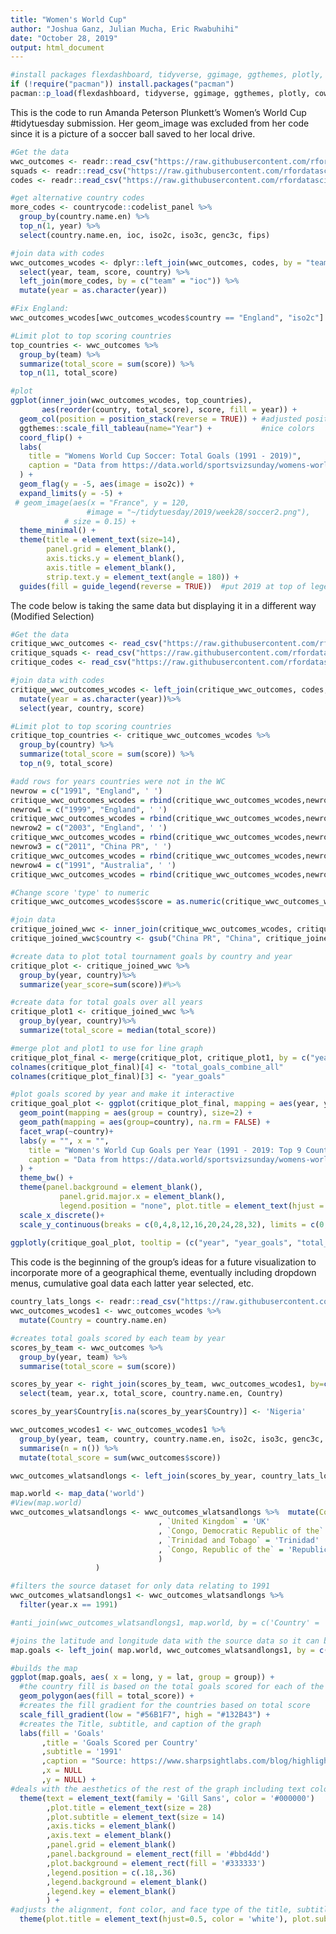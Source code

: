 ---
title: "Women's World Cup"
author: "Joshua Ganz, Julian Mucha, Eric Rwabuhihi"
date: "October 28, 2019"
output: html_document
---

```{r setup, include=FALSE}
#install packages flexdashboard, tidyverse, ggimage, ggthemes, plotly, cowplot, sf, rworldmap, and rgeos and run library.
if (!require("pacman")) install.packages("pacman")
pacman::p_load(flexdashboard, tidyverse, ggimage, ggthemes, plotly, cowplot, sf, rworldmap, rgeos)
```

This is the code to run Amanda Peterson Plunkett's Women's World Cup #tidytuesday submission.  Her geom_image was excluded from her code since it is a picture of a soccer ball saved to her local drive.
```{r message=F, warning=F}

#Get the data
wwc_outcomes <- readr::read_csv("https://raw.githubusercontent.com/rfordatascience/tidytuesday/master/data/2019/2019-07-09/wwc_outcomes.csv")
squads <- readr::read_csv("https://raw.githubusercontent.com/rfordatascience/tidytuesday/master/data/2019/2019-07-09/squads.csv")
codes <- readr::read_csv("https://raw.githubusercontent.com/rfordatascience/tidytuesday/master/data/2019/2019-07-09/codes.csv")

#get alternative country codes
more_codes <- countrycode::codelist_panel %>% 
  group_by(country.name.en) %>% 
  top_n(1, year) %>%
  select(country.name.en, ioc, iso2c, iso3c, genc3c, fips)

#join data with codes
wwc_outcomes_wcodes <- dplyr::left_join(wwc_outcomes, codes, by = "team") %>%
  select(year, team, score, country) %>%
  left_join(more_codes, by = c("team" = "ioc")) %>%
  mutate(year = as.character(year))

#Fix England:
wwc_outcomes_wcodes[wwc_outcomes_wcodes$country == "England", "iso2c"] <- "GB"

#Limit plot to top scoring countries 
top_countries <- wwc_outcomes %>%
  group_by(team) %>%
  summarize(total_score = sum(score)) %>%
  top_n(11, total_score) 

#plot
ggplot(inner_join(wwc_outcomes_wcodes, top_countries), 
       aes(reorder(country, total_score), score, fill = year)) + 
  geom_col(position = position_stack(reverse = TRUE)) + #adjusted position_stack to have years increase from left to right
  ggthemes::scale_fill_tableau(name="Year") +           #nice colors
  coord_flip() +
  labs(
    title = "Womens World Cup Soccer: Total Goals (1991 - 2019)",
    caption = "Data from https://data.world/sportsvizsunday/womens-world-cup-data"
  ) +
  geom_flag(y = -5, aes(image = iso2c)) +
  expand_limits(y = -5) +
 # geom_image(aes(x = "France", y = 120, 
                 #image = "~/tidytuesday/2019/week28/soccer2.png"),
            # size = 0.15) +
  theme_minimal() +
  theme(title = element_text(size=14),
        panel.grid = element_blank(), 
        axis.ticks.y = element_blank(),
        axis.title = element_blank(),
        strip.text.y = element_text(angle = 180)) + 
  guides(fill = guide_legend(reverse = TRUE))  #put 2019 at top of legend

```


The code below is taking the same data but displaying it in a different way (Modified Selection)
```{r message=F, warning=F}
#Get the data
critique_wwc_outcomes <- read_csv("https://raw.githubusercontent.com/rfordatascience/tidytuesday/master/data/2019/2019-07-09/wwc_outcomes.csv")
critique_squads <- read_csv("https://raw.githubusercontent.com/rfordatascience/tidytuesday/master/data/2019/2019-07-09/squads.csv")
critique_codes <- read_csv("https://raw.githubusercontent.com/rfordatascience/tidytuesday/master/data/2019/2019-07-09/codes.csv")

#join data with codes
critique_wwc_outcomes_wcodes <- left_join(critique_wwc_outcomes, codes, by = "team") %>%
  mutate(year = as.character(year))%>%
  select(year, country, score)

#Limit plot to top scoring countries 
critique_top_countries <- critique_wwc_outcomes_wcodes %>%
  group_by(country) %>%
  summarize(total_score = sum(score)) %>%
  top_n(9, total_score) 

#add rows for years countries were not in the WC
newrow = c("1991", "England", ' ')
critique_wwc_outcomes_wcodes = rbind(critique_wwc_outcomes_wcodes,newrow)
newrow1 = c("1999", "England", ' ')
critique_wwc_outcomes_wcodes = rbind(critique_wwc_outcomes_wcodes,newrow1)
newrow2 = c("2003", "England", ' ')
critique_wwc_outcomes_wcodes = rbind(critique_wwc_outcomes_wcodes,newrow2)
newrow3 = c("2011", "China PR", ' ')
critique_wwc_outcomes_wcodes = rbind(critique_wwc_outcomes_wcodes,newrow3)
newrow4 = c("1991", "Australia", ' ')
critique_wwc_outcomes_wcodes = rbind(critique_wwc_outcomes_wcodes,newrow4)

#Change score 'type' to numeric
critique_wwc_outcomes_wcodes$score = as.numeric(critique_wwc_outcomes_wcodes$score)

#join data
critique_joined_wwc <- inner_join(critique_wwc_outcomes_wcodes, critique_top_countries)
critique_joined_wwc$country <- gsub("China PR", "China", critique_joined_wwc$country)

#create data to plot total tournament goals by country and year
critique_plot <- critique_joined_wwc %>%
  group_by(year, country)%>%
  summarize(year_score=sum(score))#%>%

#create data for total goals over all years
critique_plot1 <- critique_joined_wwc %>%
  group_by(year, country)%>%
  summarize(total_score = median(total_score))

#merge plot and plot1 to use for line graph
critique_plot_final <- merge(critique_plot, critique_plot1, by = c("year", "country"))
colnames(critique_plot_final)[4] <- "total_goals_combine_all"
colnames(critique_plot_final)[3] <- "year_goals"

#plot goals scored by year and make it interactive
critique_goal_plot <- ggplot(critique_plot_final, mapping = aes(year, year_goals, color = country, total_goals_combine_all= total_goals_combine_all)) +
  geom_point(mapping = aes(group = country), size=2) +
  geom_path(mapping = aes(group=country), na.rm = FALSE) +
  facet_wrap(~country)+
  labs(y = "", x = "",
    title = "Women's World Cup Goals per Year (1991 - 2019: Top 9 Countries Overall)",
    caption = "Data from https://data.world/sportsvizsunday/womens-world-cup-data"
  ) +
  theme_bw() +
  theme(panel.background = element_blank(),
           panel.grid.major.x = element_blank(),
           legend.position = "none", plot.title = element_text(hjust = 0.5)) +
  scale_x_discrete()+
  scale_y_continuous(breaks = c(0,4,8,12,16,20,24,28,32), limits = c(0,32))
 
ggplotly(critique_goal_plot, tooltip = (c("year", "year_goals", "total_goals_combine_all")))
```

This code is the beginning of the group's ideas for a future visualization to incorporate more of a geographical theme, eventually including dropdown menus, cumulative goal data each latter year selected, etc.
```{r, message=F, warning=F}

country_lats_longs <- readr::read_csv("https://raw.githubusercontent.com/albertyw/avenews/master/old/data/average-latitude-longitude-countries.csv")
wwc_outcomes_wcodes1 <- wwc_outcomes_wcodes %>%
  mutate(Country = country.name.en)

#creates total goals scored by each team by year
scores_by_team <- wwc_outcomes %>%
  group_by(year, team) %>%
  summarise(total_score = sum(score))

scores_by_year <- right_join(scores_by_team, wwc_outcomes_wcodes1, by=c('team' = 'team')) %>%
  select(team, year.x, total_score, country.name.en, Country)

scores_by_year$Country[is.na(scores_by_year$Country)] <- 'Nigeria'

wwc_outcomes_wcodes1 <- wwc_outcomes_wcodes1 %>%
  group_by(year, team, country, country.name.en, iso2c, iso3c, genc3c, fips, Country) %>%
  summarise(n = n()) %>%
  mutate(total_score = sum(wwc_outcomes$score))

wwc_outcomes_wlatsandlongs <- left_join(scores_by_year, country_lats_longs, by =c('Country' = 'Country'))

map.world <- map_data('world')
#View(map.world)
wwc_outcomes_wlatsandlongs <- wwc_outcomes_wlatsandlongs %>%  mutate(Country = recode(Country, `United States` = 'USA'
                                 , `United Kingdom` = 'UK'
                                 , `Congo, Democratic Republic of the` = 'Democratic Republic of the Congo'
                                 , `Trinidad and Tobago` = 'Trinidad'
                                 , `Congo, Republic of the` = 'Republic of Congo'
                                 )
                   )

#filters the source dataset for only data relating to 1991
wwc_outcomes_wlatsandlongs1 <- wwc_outcomes_wlatsandlongs %>%
  filter(year.x == 1991)

#anti_join(wwc_outcomes_wlatsandlongs1, map.world, by = c('Country' = 'region'))

#joins the latitude and longitude data with the source data so it can be mapped
map.goals <- left_join( map.world, wwc_outcomes_wlatsandlongs1, by = c('region' = 'Country'))

#builds the map
ggplot(map.goals, aes( x = long, y = lat, group = group)) +
  #the country fill is based on the total goals scored for each of the world cup years
  geom_polygon(aes(fill = total_score)) +
  #creates the fill gradient for the countries based on total score
  scale_fill_gradient(low = "#56B1F7", high = "#132B43") +
  #creates the Title, subtitle, and caption of the graph
  labs(fill = 'Goals'
       ,title = 'Goals Scored per Country'
       ,subtitle = '1991'
       ,caption = "Source: https://www.sharpsightlabs.com/blog/highlight-countries-on-map/"
       ,x = NULL
       ,y = NULL) +
#deals with the aesthetics of the rest of the graph including text color, background color, legend color, etc.
  theme(text = element_text(family = 'Gill Sans', color = '#000000')
        ,plot.title = element_text(size = 28)
        ,plot.subtitle = element_text(size = 14)
        ,axis.ticks = element_blank()
        ,axis.text = element_blank()
        ,panel.grid = element_blank()
        ,panel.background = element_rect(fill = '#bbd4dd')
        ,plot.background = element_rect(fill = '#333333')
        ,legend.position = c(.18,.36)
        ,legend.background = element_blank()
        ,legend.key = element_blank()
        ) +
#adjusts the alignment, font color, and face type of the title, subtitle, and caption
  theme(plot.title = element_text(hjust=0.5, color = 'white'), plot.subtitle = element_text(hjust = 0.5, size = 15, face = 'bold', color = 'white'), plot.caption = element_text(size = 8, color = 'white'))
```